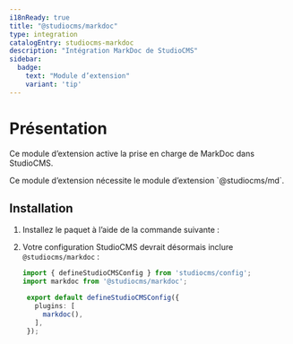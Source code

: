 ```yaml
---
i18nReady: true
title: "@studiocms/markdoc"
type: integration
catalogEntry: studiocms-markdoc
description: "Intégration MarkDoc de StudioCMS"
sidebar:
  badge: 
    text: "Module d’extension"
    variant: 'tip'
---
```



# Présentation

Ce module d’extension active la prise en charge de MarkDoc dans StudioCMS.

<Aside>
Ce module d’extension nécessite le module d’extension `@studiocms/md`.
</Aside>

## Installation

1. Installez le paquet à l’aide de la commande suivante :

   <PackageManagers pkg="studiocms" type='run' args='add @studiocms/markdoc' />

2. Votre configuration StudioCMS devrait désormais inclure `@studiocms/markdoc` :

   ```ts twoslash title="studiocms.config.mjs" {2, 6}
   import { defineStudioCMSConfig } from 'studiocms/config';
   import markdoc from '@studiocms/markdoc';

    export default defineStudioCMSConfig({
      plugins: [
        markdoc(),
      ],
    });
   ```
